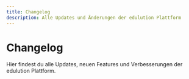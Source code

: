 ```yaml
---
title: Changelog
description: Alle Updates und Änderungen der edulution Plattform
---
```





# Changelog

Hier findest du alle Updates, neuen Features und Verbesserungen der edulution Plattform.

<ChangelogFromMarkdown markdown={allChangelogs} />
